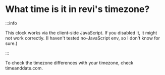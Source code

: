 # What time is it in revi's timezone?


:::info

This clock works via the client-side JavaScript.
If you disabled it, it might not work correctly.
(I haven't tested no-JavaScript env, so I don't know for sure.)

:::

<!-- markdownlint-disable-next-line -->
<Clock />

<!-- When you update timezone here... -->
<!-- update ../src/components/timer/index.js as well. -->

To check the timezone differences with your timezone,
check <Link to="https://www.timeanddate.com/time/zones/kst">timeanddate.com</Link>.
